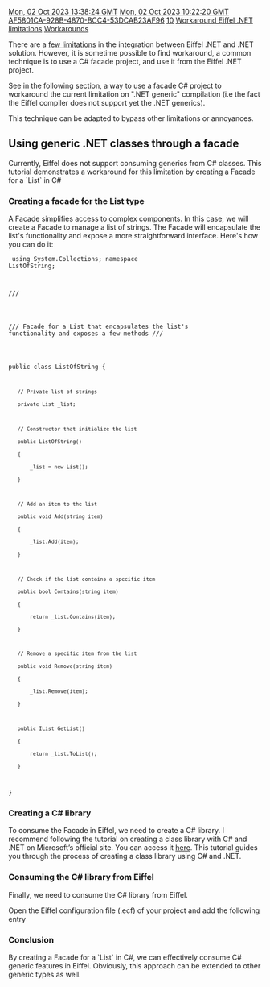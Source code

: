 [[Property:modification_date|Mon, 02 Oct 2023 13:38:24 GMT]]
[[Property:publication_date|Mon, 02 Oct 2023 10:22:20 GMT]]
[[Property:uuid|AF5801CA-928B-4870-BCC4-53DCAB23AF96]]
[[Property:weight|10]]
[[Property:title|Workaround Eiffel .NET limitations]]
[[Property:link_title|Workarounds]]

There are a [[Eiffel for .NET Integration|few limitations]] in the integration between Eiffel .NET and .NET solution.
However, it is sometime possible to find workaround, a common technique is to use a C# facade project, and use it from the Eiffel .NET project.

See in the following section, a way to use a facade C# project to workaround the current limitation on ".NET generic" compilation (i.e the fact the Eiffel compiler does not support yet the .NET generics).

This technique can be adapted to bypass other limitations or annoyances.

==Using generic .NET classes through a facade==
Currently, Eiffel does not support consuming generics from C# classes. This tutorial demonstrates a workaround for this limitation by creating a Facade for a `List<string>` in C#

===Creating a facade for the List type===
A Facade simplifies access to complex components. In this case, we will create a Facade to manage a list of strings. The Facade will encapsulate the list's functionality and expose a more straightforward interface. Here's how you can do it:

<code lang="cs">
using System.Collections;
namespace ListOfString;

/// <summary>
/// Facade for a List<string> that encapsulates the list's functionality and exposes a few methods
/// </summary>
public class ListOfString
{
    // Private list of strings
    private List<string> _list;

    // Constructor that initialize the list
    public ListOfString()
    {
        _list = new List<string>();
    }

    // Add an item to the list
    public void Add(string item)
    {
        _list.Add(item);
    }

    // Check if the list contains a specific item
    public bool Contains(string item)
    {
        return _list.Contains(item);
    }

    // Remove a specific item from the list
    public void Remove(string item)
    {
        _list.Remove(item);
    }

    public IList GetList()
    {
        return _list.ToList();
    }
}
</code>

===Creating a C# library===
To consume the Facade in Eiffel, we need to create a C# library. I recommend following the tutorial on creating a class library with C# and .NET on Microsoft’s official site. You can access it [https://learn.microsoft.com/en-us/dotnet/core/tutorials/library-with-visual-studio?pivots=dotnet-7-0 here]. This tutorial guides you through the process of creating a class library using C# and .NET.

===Consuming the C# library from Eiffel===
Finally, we need to consume the C# library from Eiffel. 

Open the Eiffel configuration file (.ecf) of your project and add the following entry

<code><assembly name="ListOfString" location="$PATH_CS_LIB\ListOfString.dll"/></code>


===Conclusion===
By creating a Facade for a `List<string>` in C#, we can effectively consume C# generic features in Eiffel. 
Obviously, this approach can be extended to other generic types as well.



